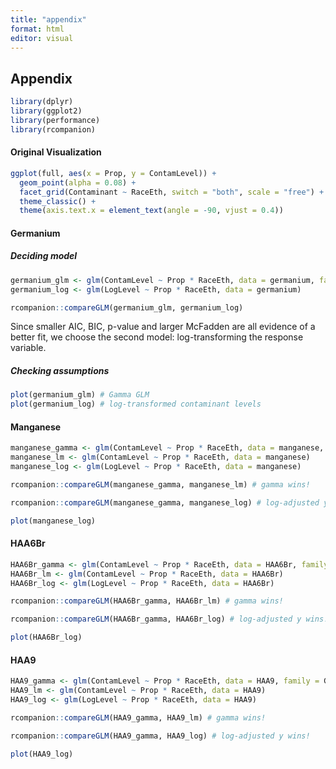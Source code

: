 ```yaml
---
title: "appendix"
format: html
editor: visual
---
```


## Appendix


```r
library(dplyr)
library(ggplot2)
library(performance)
library(rcompanion)
```

#### Original Visualization

```r
ggplot(full, aes(x = Prop, y = ContamLevel)) +
  geom_point(alpha = 0.08) +
  facet_grid(Contaminant ~ RaceEth, switch = "both", scale = "free") +
  theme_classic() +
  theme(axis.text.x = element_text(angle = -90, vjust = 0.4))
```

#### Germanium

##### Deciding model
```r
germanium_glm <- glm(ContamLevel ~ Prop * RaceEth, data = germanium, family = Gamma)
germanium_log <- glm(LogLevel ~ Prop * RaceEth, data = germanium)

rcompanion::compareGLM(germanium_glm, germanium_log)
```
Since smaller AIC, BIC, p-value and larger McFadden are all evidence of a better fit, we choose the second model: log-transforming the response variable.

##### Checking assumptions

```r
plot(germanium_glm) # Gamma GLM
plot(germanium_log) # log-transformed contaminant levels
```


#### Manganese

```r
manganese_gamma <- glm(ContamLevel ~ Prop * RaceEth, data = manganese, family = Gamma)
manganese_lm <- glm(ContamLevel ~ Prop * RaceEth, data = manganese)
manganese_log <- glm(LogLevel ~ Prop * RaceEth, data = manganese)

rcompanion::compareGLM(manganese_gamma, manganese_lm) # gamma wins!

rcompanion::compareGLM(manganese_gamma, manganese_log) # log-adjusted y wins!

plot(manganese_log)
```

#### HAA6Br

```r
HAA6Br_gamma <- glm(ContamLevel ~ Prop * RaceEth, data = HAA6Br, family = Gamma)
HAA6Br_lm <- glm(ContamLevel ~ Prop * RaceEth, data = HAA6Br)
HAA6Br_log <- glm(LogLevel ~ Prop * RaceEth, data = HAA6Br)

rcompanion::compareGLM(HAA6Br_gamma, HAA6Br_lm) # gamma wins!

rcompanion::compareGLM(HAA6Br_gamma, HAA6Br_log) # log-adjusted y wins!

plot(HAA6Br_log)
```

#### HAA9

```r
HAA9_gamma <- glm(ContamLevel ~ Prop * RaceEth, data = HAA9, family = Gamma)
HAA9_lm <- glm(ContamLevel ~ Prop * RaceEth, data = HAA9)
HAA9_log <- glm(LogLevel ~ Prop * RaceEth, data = HAA9)

rcompanion::compareGLM(HAA9_gamma, HAA9_lm) # gamma wins!

rcompanion::compareGLM(HAA9_gamma, HAA9_log) # log-adjusted y wins!

plot(HAA9_log)
```
